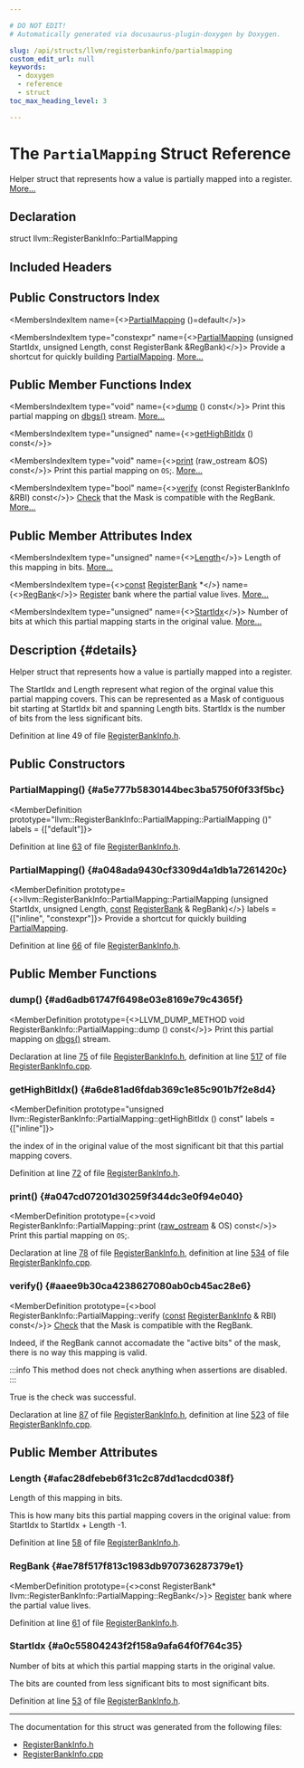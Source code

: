 ```yaml
---

# DO NOT EDIT!
# Automatically generated via docusaurus-plugin-doxygen by Doxygen.

slug: /api/structs/llvm/registerbankinfo/partialmapping
custom_edit_url: null
keywords:
  - doxygen
  - reference
  - struct
toc_max_heading_level: 3

---
```





# The `PartialMapping` Struct Reference

<DoxygenPage pluginConfig={pluginConfig}>

Helper struct that represents how a value is partially mapped into a register. <a href="#details">More...</a>

## Declaration

<CodeBlock>struct llvm::RegisterBankInfo::PartialMapping</CodeBlock>

## Included Headers

<IncludesList>
<IncludesListItem
  filePath="llvm/CodeGen/RegisterBankInfo.h"
  permalink="/docs/api/files/include/include/llvm/include/llvm/codegen/registerbankinfo-h"
  isLocal="true" />
</IncludesList>

## Public Constructors Index

<MembersIndex>

<MembersIndexItem
  name={<><a href="#a5e777b5830144bec3ba5750f0f33f5bc">PartialMapping</a> ()=default</>}>
</MembersIndexItem>

<MembersIndexItem
  type="constexpr"
  name={<><a href="#a048ada9430cf3309d4a1db1a7261420c">PartialMapping</a> (unsigned StartIdx, unsigned Length, const RegisterBank &amp;RegBank)</>}>
Provide a shortcut for quickly building <a href="/docs/api/structs/llvm/registerbankinfo/partialmapping">PartialMapping</a>. <a href="#a048ada9430cf3309d4a1db1a7261420c">More...</a>
</MembersIndexItem>

</MembersIndex>

## Public Member Functions Index

<MembersIndex>

<MembersIndexItem
  type="void"
  name={<><a href="#ad6adb61747f6498e03e8169e79c4365f">dump</a> () const</>}>
Print this partial mapping on <a href="/docs/api/namespaces/llvm/#a7c46c742c31be54870e2038048e6b391">dbgs()</a> stream. <a href="#ad6adb61747f6498e03e8169e79c4365f">More...</a>
</MembersIndexItem>

<MembersIndexItem
  type="unsigned"
  name={<><a href="#a6de81ad6fdab369c1e85c901b7f2e8d4">getHighBitIdx</a> () const</>}>
</MembersIndexItem>

<MembersIndexItem
  type="void"
  name={<><a href="#a047cd07201d30259f344dc3e0f94e040">print</a> (raw&#95;ostream &amp;OS) const</>}>
Print this partial mapping on <code>OS</code>;. <a href="#a047cd07201d30259f344dc3e0f94e040">More...</a>
</MembersIndexItem>

<MembersIndexItem
  type="bool"
  name={<><a href="#aaee9b30ca4238627080ab0cb45ac28e6">verify</a> (const RegisterBankInfo &amp;RBI) const</>}>
<a href="/docs/api/namespaces/llvm/check">Check</a> that the Mask is compatible with the RegBank. <a href="#aaee9b30ca4238627080ab0cb45ac28e6">More...</a>
</MembersIndexItem>

</MembersIndex>

## Public Member Attributes Index

<MembersIndex>

<MembersIndexItem
  type="unsigned"
  name={<><a href="#afac28dfebeb6f31c2c87dd1acdcd038f">Length</a></>}>
Length of this mapping in bits. <a href="#afac28dfebeb6f31c2c87dd1acdcd038f">More...</a>
</MembersIndexItem>

<MembersIndexItem
  type={<><a href="/docs/api/files/lib/lib/target/lib/target/aarch64/aarch64promoteconstant-cpp/#a90f8350fecae261c25be85d38b451bff">const</a> <a href="/docs/api/classes/llvm/registerbank">RegisterBank</a> &#42;</>}
  name={<><a href="#ae78f517f813c1983db970736287379e1">RegBank</a></>}>
<a href="/docs/api/classes/llvm/register">Register</a> bank where the partial value lives. <a href="#ae78f517f813c1983db970736287379e1">More...</a>
</MembersIndexItem>

<MembersIndexItem
  type="unsigned"
  name={<><a href="#a0c55804243f2f158a9afa64f0f764c35">StartIdx</a></>}>
Number of bits at which this partial mapping starts in the original value. <a href="#a0c55804243f2f158a9afa64f0f764c35">More...</a>
</MembersIndexItem>

</MembersIndex>

## Description {#details}

Helper struct that represents how a value is partially mapped into a register.

The StartIdx and Length represent what region of the orginal value this partial mapping covers. This can be represented as a Mask of contiguous bit starting at StartIdx bit and spanning Length bits. StartIdx is the number of bits from the less significant bits.

Definition at line 49 of file <a href="/docs/api/files/include/include/llvm/include/llvm/codegen/registerbankinfo-h">RegisterBankInfo.h</a>.

<SectionDefinition>

## Public Constructors

### PartialMapping() {#a5e777b5830144bec3ba5750f0f33f5bc}

<MemberDefinition
  prototype="llvm::RegisterBankInfo::PartialMapping::PartialMapping ()"
  labels = {["default"]}>

Definition at line <a href="/docs/api/files/include/include/llvm/include/llvm/codegen/registerbankinfo-h/#l00063">63</a> of file <a href="/docs/api/files/include/include/llvm/include/llvm/codegen/registerbankinfo-h">RegisterBankInfo.h</a>.
</MemberDefinition>

### PartialMapping() {#a048ada9430cf3309d4a1db1a7261420c}

<MemberDefinition
  prototype={<>llvm::RegisterBankInfo::PartialMapping::PartialMapping (unsigned StartIdx, unsigned Length, <a href="/docs/api/files/lib/lib/target/lib/target/aarch64/aarch64promoteconstant-cpp/#a90f8350fecae261c25be85d38b451bff">const</a> <a href="/docs/api/classes/llvm/registerbank">RegisterBank</a> &amp; RegBank)</>}
  labels = {["inline", "constexpr"]}>
Provide a shortcut for quickly building <a href="/docs/api/structs/llvm/registerbankinfo/partialmapping">PartialMapping</a>.

Definition at line <a href="/docs/api/files/include/include/llvm/include/llvm/codegen/registerbankinfo-h/#l00066">66</a> of file <a href="/docs/api/files/include/include/llvm/include/llvm/codegen/registerbankinfo-h">RegisterBankInfo.h</a>.
</MemberDefinition>

</SectionDefinition>

<SectionDefinition>

## Public Member Functions

### dump() {#ad6adb61747f6498e03e8169e79c4365f}

<MemberDefinition
  prototype={<>LLVM&#95;DUMP&#95;METHOD void RegisterBankInfo::PartialMapping::dump () const</>}>
Print this partial mapping on <a href="/docs/api/namespaces/llvm/#a7c46c742c31be54870e2038048e6b391">dbgs()</a> stream.

Declaration at line <a href="/docs/api/files/include/include/llvm/include/llvm/codegen/registerbankinfo-h/#l00075">75</a> of file <a href="/docs/api/files/include/include/llvm/include/llvm/codegen/registerbankinfo-h">RegisterBankInfo.h</a>, definition at line <a href="/docs/api/files/lib/lib/codegen/registerbankinfo-cpp/#l00517">517</a> of file <a href="/docs/api/files/lib/lib/codegen/registerbankinfo-cpp">RegisterBankInfo.cpp</a>.
</MemberDefinition>

### getHighBitIdx() {#a6de81ad6fdab369c1e85c901b7f2e8d4}

<MemberDefinition
  prototype="unsigned llvm::RegisterBankInfo::PartialMapping::getHighBitIdx () const"
  labels = {["inline"]}>

<SectionUser title="Returns">
the index of in the original value of the most significant bit that this partial mapping covers.
</SectionUser>

Definition at line <a href="/docs/api/files/include/include/llvm/include/llvm/codegen/registerbankinfo-h/#l00072">72</a> of file <a href="/docs/api/files/include/include/llvm/include/llvm/codegen/registerbankinfo-h">RegisterBankInfo.h</a>.
</MemberDefinition>

### print() {#a047cd07201d30259f344dc3e0f94e040}

<MemberDefinition
  prototype={<>void RegisterBankInfo::PartialMapping::print (<a href="/docs/api/classes/llvm/raw-ostream">raw&#95;ostream</a> &amp; OS) const</>}>
Print this partial mapping on <code>OS</code>;.

Declaration at line <a href="/docs/api/files/include/include/llvm/include/llvm/codegen/registerbankinfo-h/#l00078">78</a> of file <a href="/docs/api/files/include/include/llvm/include/llvm/codegen/registerbankinfo-h">RegisterBankInfo.h</a>, definition at line <a href="/docs/api/files/lib/lib/codegen/registerbankinfo-cpp/#l00534">534</a> of file <a href="/docs/api/files/lib/lib/codegen/registerbankinfo-cpp">RegisterBankInfo.cpp</a>.
</MemberDefinition>

### verify() {#aaee9b30ca4238627080ab0cb45ac28e6}

<MemberDefinition
  prototype={<>bool RegisterBankInfo::PartialMapping::verify (<a href="/docs/api/files/lib/lib/target/lib/target/aarch64/aarch64promoteconstant-cpp/#a90f8350fecae261c25be85d38b451bff">const</a> <a href="/docs/api/classes/llvm/registerbankinfo">RegisterBankInfo</a> &amp; RBI) const</>}>
<a href="/docs/api/namespaces/llvm/check">Check</a> that the Mask is compatible with the RegBank.

Indeed, if the RegBank cannot accomadate the &quot;active bits&quot; of the mask, there is no way this mapping is valid.


:::info
This method does not check anything when assertions are disabled.
:::


<SectionUser title="Returns">
True is the check was successful.
</SectionUser>

Declaration at line <a href="/docs/api/files/include/include/llvm/include/llvm/codegen/registerbankinfo-h/#l00087">87</a> of file <a href="/docs/api/files/include/include/llvm/include/llvm/codegen/registerbankinfo-h">RegisterBankInfo.h</a>, definition at line <a href="/docs/api/files/lib/lib/codegen/registerbankinfo-cpp/#l00523">523</a> of file <a href="/docs/api/files/lib/lib/codegen/registerbankinfo-cpp">RegisterBankInfo.cpp</a>.
</MemberDefinition>

</SectionDefinition>

<SectionDefinition>

## Public Member Attributes

### Length {#afac28dfebeb6f31c2c87dd1acdcd038f}

<MemberDefinition
  prototype="unsigned llvm::RegisterBankInfo::PartialMapping::Length">
Length of this mapping in bits.

This is how many bits this partial mapping covers in the original value: from StartIdx to StartIdx + Length -1.

Definition at line <a href="/docs/api/files/include/include/llvm/include/llvm/codegen/registerbankinfo-h/#l00058">58</a> of file <a href="/docs/api/files/include/include/llvm/include/llvm/codegen/registerbankinfo-h">RegisterBankInfo.h</a>.
</MemberDefinition>

### RegBank {#ae78f517f813c1983db970736287379e1}

<MemberDefinition
  prototype={<>const RegisterBank&#42; llvm::RegisterBankInfo::PartialMapping::RegBank</>}>
<a href="/docs/api/classes/llvm/register">Register</a> bank where the partial value lives.

Definition at line <a href="/docs/api/files/include/include/llvm/include/llvm/codegen/registerbankinfo-h/#l00061">61</a> of file <a href="/docs/api/files/include/include/llvm/include/llvm/codegen/registerbankinfo-h">RegisterBankInfo.h</a>.
</MemberDefinition>

### StartIdx {#a0c55804243f2f158a9afa64f0f764c35}

<MemberDefinition
  prototype="unsigned llvm::RegisterBankInfo::PartialMapping::StartIdx">
Number of bits at which this partial mapping starts in the original value.

The bits are counted from less significant bits to most significant bits.

Definition at line <a href="/docs/api/files/include/include/llvm/include/llvm/codegen/registerbankinfo-h/#l00053">53</a> of file <a href="/docs/api/files/include/include/llvm/include/llvm/codegen/registerbankinfo-h">RegisterBankInfo.h</a>.
</MemberDefinition>

</SectionDefinition>

<hr/>

The documentation for this struct was generated from the following files:

<ul>
<li><a href="/docs/api/files/include/include/llvm/include/llvm/codegen/registerbankinfo-h">RegisterBankInfo.h</a></li>
<li><a href="/docs/api/files/lib/lib/codegen/registerbankinfo-cpp">RegisterBankInfo.cpp</a></li>
</ul>

</DoxygenPage>
